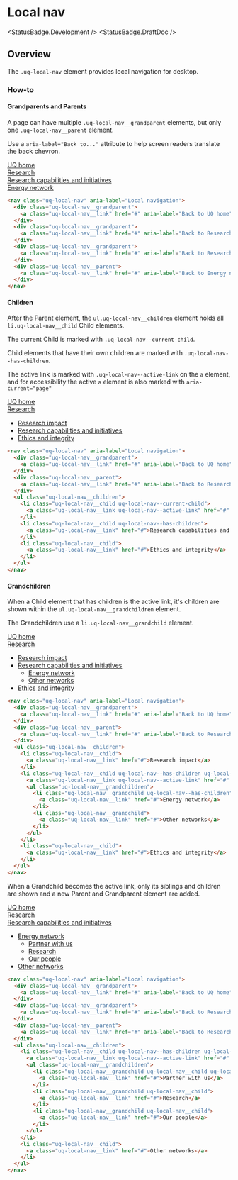 
# Local nav

<StatusBadge.Development />
<StatusBadge.DraftDoc />

## Overview

The `.uq-local-nav` element provides local navigation for desktop.

<Canvas withSource="none">
  <Story id="components-navigation-local-nav--local-nav" />
</Canvas>

### How-to

#### Grandparents and Parents

A page can have multiple `.uq-local-nav__grandparent` elements,
but only one `.uq-local-nav__parent` element.

Use a `aria-label="Back to..."` attribute to help screen readers translate the
back chevron.

<Canvas withSource="none">
  <nav className="uq-local-nav" aria-label="Local navigation">
    <div className="uq-local-nav__grandparent">
      <a className="uq-local-nav__link" href="#" aria-label="Back to UQ home">
        UQ home
      </a>
    </div>
    <div className="uq-local-nav__grandparent">
      <a className="uq-local-nav__link" href="#" aria-label="Back to Research">
        Research
      </a>
    </div>
    <div className="uq-local-nav__grandparent">
      <a
        className="uq-local-nav__link"
        href="#"
        aria-label="Back to Research capabilities and initiatives"
      >
        Research capabilities and initiatives
      </a>
    </div>
    <div className="uq-local-nav__parent">
      <a
        className="uq-local-nav__link"
        href="#"
        aria-label="Back to Energy network"
      >
        Energy network
      </a>
    </div>
  </nav>
</Canvas>

<!-- prettier-ignore-start -->
```html
<nav class="uq-local-nav" aria-label="Local navigation">
  <div class="uq-local-nav__grandparent">
    <a class="uq-local-nav__link" href="#" aria-label="Back to UQ home">UQ home</a>
  </div>
  <div class="uq-local-nav__grandparent">
    <a class="uq-local-nav__link" href="#" aria-label="Back to Research">Research</a>
  </div>
  <div class="uq-local-nav__grandparent">
    <a class="uq-local-nav__link" href="#" aria-label="Back to Research capabilities and initiatives">Research capabilities and initiatives</a>
  </div>
  <div class="uq-local-nav__parent">
    <a class="uq-local-nav__link" href="#" aria-label="Back to Energy network">Energy network</a>
  </div>
</nav>
```
<!-- prettier-ignore-end-->

#### Children

After the Parent element, the `ul.uq-local-nav__children` element holds all `li.uq-local-nav__child` Child elements.

The current Child is marked with `.uq-local-nav--current-child`.

Child elements that have their own children are marked with `.uq-local-nav--has-children`.

The active link is marked with `.uq-local-nav--active-link` on the `a` element, and
for accessibility the active `a` element is also marked with `aria-current="page"`

<Canvas withSource="none">
  <nav className="uq-local-nav" aria-label="Local navigation">
    <div className="uq-local-nav__grandparent">
      <a className="uq-local-nav__link" href="#" aria-label="Back to UQ home">
        UQ home
      </a>
    </div>
    <div className="uq-local-nav__parent">
      <a className="uq-local-nav__link" href="#" aria-label="Back to Research">
        Research
      </a>
    </div>
    <ul className="uq-local-nav__children">
      <li className="uq-local-nav__child uq-local-nav--current-child">
        <a
          className="uq-local-nav__link uq-local-nav--active-link"
          href="#"
          aria-current="page"
        >
          Research impact
        </a>
      </li>
      <li className="uq-local-nav__child uq-local-nav--has-children">
        <a className="uq-local-nav__link" href="#">
          Research capabilities and initiatives
        </a>
      </li>
      <li className="">
        <a className="uq-local-nav__link" href="#">
          Ethics and integrity
        </a>
      </li>
    </ul>
  </nav>
</Canvas>

<!-- prettier-ignore-start -->
```html
<nav class="uq-local-nav" aria-label="Local navigation">
  <div class="uq-local-nav__grandparent">
    <a class="uq-local-nav__link" href="#" aria-label="Back to UQ home">UQ home</a>
  </div>
  <div class="uq-local-nav__parent">
    <a class="uq-local-nav__link" href="#" aria-label="Back to Research">Research</a>
  </div>
  <ul class="uq-local-nav__children">
    <li class="uq-local-nav__child uq-local-nav--current-child">
      <a class="uq-local-nav__link uq-local-nav--active-link" href="#" aria-current="page">Research impact</a>
    </li>
    <li class="uq-local-nav__child uq-local-nav--has-children">
      <a class="uq-local-nav__link" href="#">Research capabilities and initiatives</a>
    </li>
    <li class="uq-local-nav__child">
      <a class="uq-local-nav__link" href="#">Ethics and integrity</a>
    </li>
  </ul>
</nav>
```
<!-- prettier-ignore-end-->

#### Grandchildren

When a Child element that has children is the active link, it's children are shown
within the `ul.uq-local-nav__grandchildren` element.

The Grandchildren use a `li.uq-local-nav__grandchild` element.

<Canvas withSource="none">
  <nav className="uq-local-nav" aria-label="Local navigation">
    <div className="uq-local-nav__grandparent">
      <a className="uq-local-nav__link" href="#" aria-label="Back to UQ home">
        UQ home
      </a>
    </div>
    <div className="uq-local-nav__parent">
      <a className="uq-local-nav__link" href="#" aria-label="Back to Research">
        Research
      </a>
    </div>
    <ul className="uq-local-nav__children">
      <li className="uq-local-nav__child">
        <a className="uq-local-nav__link" href="#">
          Research impact
        </a>
      </li>
      <li className="uq-local-nav__child uq-local-nav--has-children uq-local-nav--current-child">
        <a
          className="uq-local-nav__link uq-local-nav--active-link"
          href="#"
          aria-current="page"
        >
          Research capabilities and initiatives
        </a>
        <ul className="uq-local-nav__grandchildren">
          <li className="uq-local-nav__grandchild uq-local-nav--has-children">
            <a className="uq-local-nav__link" href="#">
              Energy network
            </a>
          </li>
          <li className="uq-local-nav__grandchild">
            <a className="uq-local-nav__link" href="#">
              Other networks
            </a>
          </li>
        </ul>
      </li>
      <li className="uq-local-nav__child">
        <a className="uq-local-nav__link" href="#">
          Ethics and integrity
        </a>
      </li>
    </ul>
  </nav>
</Canvas>

<!-- prettier-ignore-start -->
```html
<nav class="uq-local-nav" aria-label="Local navigation">
  <div class="uq-local-nav__grandparent">
    <a class="uq-local-nav__link" href="#" aria-label="Back to UQ home">UQ home</a>
  </div>
  <div class="uq-local-nav__parent">
    <a class="uq-local-nav__link" href="#" aria-label="Back to Research">Research</a>
  </div>
  <ul class="uq-local-nav__children">
    <li class="uq-local-nav__child">
      <a class="uq-local-nav__link" href="#">Research impact</a>
    </li>
    <li class="uq-local-nav__child uq-local-nav--has-children uq-local-nav--current-child">
      <a class="uq-local-nav__link uq-local-nav--active-link" href="#" aria-current="page">Research capabilities and initiatives</a>
      <ul class="uq-local-nav__grandchildren">
        <li class="uq-local-nav__grandchild uq-local-nav--has-children">
          <a class="uq-local-nav__link" href="#">Energy network</a>
        </li>
        <li class="uq-local-nav__grandchild">
          <a class="uq-local-nav__link" href="#">Other networks</a>
        </li>
      </ul>
    </li>
    <li class="uq-local-nav__child">
      <a class="uq-local-nav__link" href="#">Ethics and integrity</a>
    </li>
  </ul>
</nav>
```
<!-- prettier-ignore-end-->

When a Grandchild becomes the active link, only its siblings and children are
shown and a new Parent and Grandparent element are added.

<Canvas withSource="none">
  <nav className="uq-local-nav" aria-label="Local navigation">
    <div className="uq-local-nav__grandparent">
      <a className="uq-local-nav__link" href="#" aria-label="Back to UQ home">
        UQ home
      </a>
    </div>
    <div className="uq-local-nav__grandparent">
      <a className="uq-local-nav__link" href="#" aria-label="Back to Research">
        Research
      </a>
    </div>
    <div className="uq-local-nav__parent">
      <a
        className="uq-local-nav__link"
        href="#"
        aria-label="Back to Research capabilities and initiatives"
      >
        Research capabilities and initiatives
      </a>
    </div>
    <ul className="uq-local-nav__children">
      <li className="uq-local-nav__child uq-local-nav--has-children uq-local-nav--current-child">
        <a
          className="uq-local-nav__link uq-local-nav--active-link"
          href="#"
          aria-current="page"
        >
          Energy network
        </a>
        <ul className="uq-local-nav__grandchildren">
          <li className="uq-local-nav__grandchild uq-local-nav__child uq-local-nav--has-children">
            <a className="uq-local-nav__link" href="#">
              Partner with us
            </a>
          </li>
          <li className="uq-local-nav__grandchild uq-local-nav__child">
            <a className="uq-local-nav__link" href="#">
              Research
            </a>
          </li>
          <li className="uq-local-nav__grandchild uq-local-nav__child">
            <a className="uq-local-nav__link" href="#">
              Our people
            </a>
          </li>
        </ul>
      </li>
      <li className="uq-local-nav__child">
        <a className="uq-local-nav__link" href="#">
          Other networks
        </a>
      </li>
    </ul>
  </nav>
</Canvas>

<!-- prettier-ignore-start -->
```html
<nav class="uq-local-nav" aria-label="Local navigation">
  <div class="uq-local-nav__grandparent">
    <a class="uq-local-nav__link" href="#" aria-label="Back to UQ home">UQ home</a>
  </div>
  <div class="uq-local-nav__grandparent">
    <a class="uq-local-nav__link" href="#" aria-label="Back to Research">Research</a>
  </div>
  <div class="uq-local-nav__parent">
    <a class="uq-local-nav__link" href="#" aria-label="Back to Research capabilities and initiatives">Research capabilities and initiatives</a>
  </div>
  <ul class="uq-local-nav__children">
    <li class="uq-local-nav__child uq-local-nav--has-children uq-local-nav--current-page">
      <a class="uq-local-nav__link uq-local-nav--active-link" href="#" aria-current="page">Energy network</a>
      <ul class="uq-local-nav__grandchildren">
        <li class="uq-local-nav__grandchild uq-local-nav__child uq-local-nav--has-children">
          <a class="uq-local-nav__link" href="#">Partner with us</a>
        </li>
        <li class="uq-local-nav__grandchild uq-local-nav__child">
          <a class="uq-local-nav__link" href="#">Research</a>
        </li>
        <li class="uq-local-nav__grandchild uq-local-nav__child">
          <a class="uq-local-nav__link" href="#">Our people</a>
        </li>
      </ul>
    </li>
    <li class="uq-local-nav__child">
      <a class="uq-local-nav__link" href="#">Other networks</a>
    </li>
  </ul>
</nav>
```
<!-- prettier-ignore-end-->
